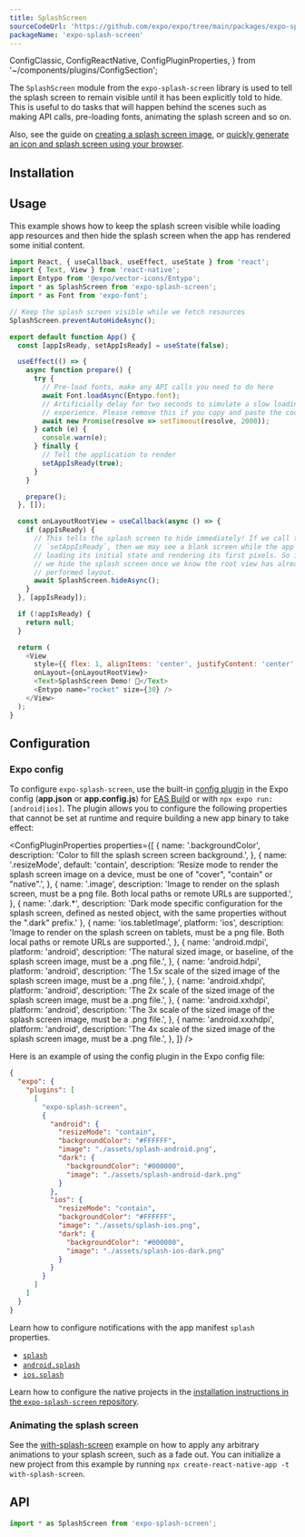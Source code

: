 ```yaml
---
title: SplashScreen
sourceCodeUrl: 'https://github.com/expo/expo/tree/main/packages/expo-splash-screen'
packageName: 'expo-splash-screen'
---
```


  ConfigClassic,
  ConfigReactNative,
  ConfigPluginProperties,
} from '~/components/plugins/ConfigSection';

The `SplashScreen` module from the `expo-splash-screen` library is used to tell the splash screen to remain visible until it has been explicitly told to hide. This is useful to do tasks that will happen behind the scenes such as making API calls, pre-loading fonts, animating the splash screen and so on.

Also, see the guide on [creating a splash screen image](/guides/splash-screens.mdx), or [quickly generate an icon and splash screen using your browser](https://buildicon.netlify.app/).

<PlatformsSection android emulator ios simulator />

## Installation

<APIInstallSection />

## Usage

This example shows how to keep the splash screen visible while loading app resources and then hide the splash screen when the app has rendered some initial content.

```js
import React, { useCallback, useEffect, useState } from 'react';
import { Text, View } from 'react-native';
import Entypo from '@expo/vector-icons/Entypo';
import * as SplashScreen from 'expo-splash-screen';
import * as Font from 'expo-font';

// Keep the splash screen visible while we fetch resources
SplashScreen.preventAutoHideAsync();

export default function App() {
  const [appIsReady, setAppIsReady] = useState(false);

  useEffect(() => {
    async function prepare() {
      try {
        // Pre-load fonts, make any API calls you need to do here
        await Font.loadAsync(Entypo.font);
        // Artificially delay for two seconds to simulate a slow loading
        // experience. Please remove this if you copy and paste the code!
        await new Promise(resolve => setTimeout(resolve, 2000));
      } catch (e) {
        console.warn(e);
      } finally {
        // Tell the application to render
        setAppIsReady(true);
      }
    }

    prepare();
  }, []);

  const onLayoutRootView = useCallback(async () => {
    if (appIsReady) {
      // This tells the splash screen to hide immediately! If we call this after
      // `setAppIsReady`, then we may see a blank screen while the app is
      // loading its initial state and rendering its first pixels. So instead,
      // we hide the splash screen once we know the root view has already
      // performed layout.
      await SplashScreen.hideAsync();
    }
  }, [appIsReady]);

  if (!appIsReady) {
    return null;
  }

  return (
    <View
      style={{ flex: 1, alignItems: 'center', justifyContent: 'center' }}
      onLayout={onLayoutRootView}>
      <Text>SplashScreen Demo! 👋</Text>
      <Entypo name="rocket" size={30} />
    </View>
  );
}
```

## Configuration

### Expo config

To configure `expo-splash-screen`, use the built-in [config plugin](/guides/config-plugins) in the Expo config (**app.json** or **app.config.js**) for [EAS Build](/build/introduction) or with `npx expo run:[android|ios]`. The plugin allows you to configure the following properties that cannot be set at runtime and require building a new app binary to take effect:

<ConfigPluginProperties
  properties={[
    {
      name: '<platform>.backgroundColor',
      description: 'Color to fill the splash screen screen background.',
    },
    {
      name: '<platform>.resizeMode',
      default: 'contain',
      description: 'Resize mode to render the splash screen image on a device, must be one of "cover", "contain" or "native".',
    },
    {
      name: '<platform>.image',
      description:
        'Image to render on the splash screen, must be a png file. Both local paths or remote URLs are supported.',
    },
    {
      name: '<platform>.dark.*',
      description: 'Dark mode specific configuration for the splash screen, defined as nested object, with the same properties without the ".dark" prefix.'
    },
    {
      name: 'ios.tabletImage',
      platform: 'ios',
      description:
        'Image to render on the splash screen on tablets, must be a png file. Both local paths or remote URLs are supported.',
    },
    {
      name: 'android.mdpi',
      platform: 'android',
      description: 'The natural sized image, or baseline, of the splash screen image, must be a .png file.',
    },
    {
      name: 'android.hdpi',
      platform: 'android',
      description: 'The 1.5x scale of the sized image of the splash screen image, must be a .png file.',
    },
    {
      name: 'android.xhdpi',
      platform: 'android',
      description: 'The 2x scale of the sized image of the splash screen image, must be a .png file.',
    },
    {
      name: 'android.xxhdpi',
      platform: 'android',
      description: 'The 3x scale of the sized image of the splash screen image, must be a .png file.',
    },
    {
      name: 'android.xxxhdpi',
      platform: 'android',
      description: 'The 4x scale of the sized image of the splash screen image, must be a .png file.',
    },
  ]}
/>

Here is an example of using the config plugin in the Expo config file:

```json app.json
{
  "expo": {
    "plugins": [
      [
        "expo-splash-screen",
        {
          "android": {
            "resizeMode": "contain",
            "backgroundColor": "#FFFFFF",
            "image": "./assets/splash-android.png",
            "dark": {
              "backgroundColor": "#000000",
              "image": "./assets/splash-android-dark.png"
            }
          },
          "ios": {
            "resizeMode": "contain",
            "backgroundColor": "#FFFFFF",
            "image": "./assets/splash-ios.png",
            "dark": {
              "backgroundColor": "#000000",
              "image": "./assets/splash-ios-dark.png"
            }
          }
        }
      ]
    ]
  }
}
```

<ConfigClassic>

Learn how to configure notifications with the app manifest `splash` properties.

- [`splash`](../config/app.mdx#splash)
- [`android.splash`](../config/app.mdx#splash-2)
- [`ios.splash`](../config/app.mdx#splash-1)

</ConfigClassic>

<ConfigReactNative>

Learn how to configure the native projects in the [installation instructions in the `expo-splash-screen` repository](https://github.com/expo/expo/tree/main/packages/expo-splash-screen#-installation-in-managed-expo-projects).

</ConfigReactNative>

### Animating the splash screen

See the [with-splash-screen](https://github.com/expo/examples/tree/master/with-splash-screen) example on how to apply any arbitrary animations to your splash screen, such as a fade out. You can initialize a new project from this example by running `npx create-react-native-app -t with-splash-screen`.

## API

```js
import * as SplashScreen from 'expo-splash-screen';
```

<APISection packageName="expo-splash-screen" apiName="SplashScreen" />
